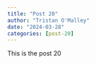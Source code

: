 ```yaml
---
title: "Post 20"
author: "Tristan O'Malley"
date: "2024-03-28"
categories: [post-20]
---
```


This is the post 20
